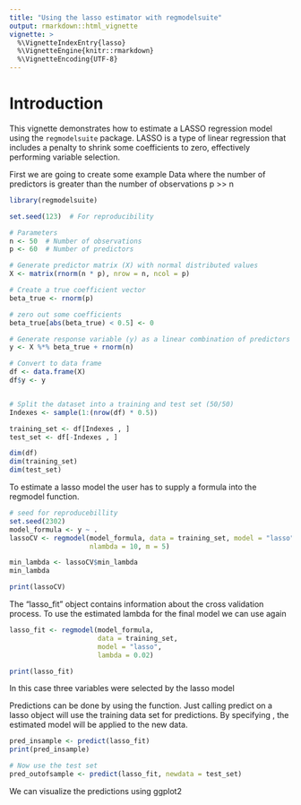 ```yaml
---
title: "Using the lasso estimator with regmodelsuite"
output: rmarkdown::html_vignette
vignette: >
  %\VignetteIndexEntry{lasso}
  %\VignetteEngine{knitr::rmarkdown}
  %\VignetteEncoding{UTF-8}
---
```


# Introduction

This vignette demonstrates how to estimate a LASSO regression model using the `regmodelsuite` package. LASSO is a type of linear regression that includes a penalty to shrink some coefficients to zero, effectively performing variable selection.

First we are going to create some example Data where the number of predictors
is greater than the number of observations p >> n

```r
library(regmodelsuite)

set.seed(123)  # For reproducibility

# Parameters
n <- 50  # Number of observations
p <- 60  # Number of predictors

# Generate predictor matrix (X) with normal distributed values
X <- matrix(rnorm(n * p), nrow = n, ncol = p)

# Create a true coefficient vector
beta_true <- rnorm(p)

# zero out some coefficients
beta_true[abs(beta_true) < 0.5] <- 0

# Generate response variable (y) as a linear combination of predictors + noise
y <- X %*% beta_true + rnorm(n)

# Convert to data frame
df <- data.frame(X)
df$y <- y


# Split the dataset into a training and test set (50/50)
Indexes <- sample(1:(nrow(df) * 0.5))

training_set <- df[Indexes , ]
test_set <- df[-Indexes , ]

dim(df)
dim(training_set)
dim(test_set)

```
To estimate a lasso model the user has to supply a formula into the regmodel
function.


```r
# seed for reproducebillity
set.seed(2302)
model_formula <- y ~ .
lassoCV <- regmodel(model_formula, data = training_set, model = "lasso", cv = T,
                    nlambda = 10, m = 5)

min_lambda <- lassoCV$min_lambda
min_lambda

print(lassoCV)


```
The "lasso_fit" object contains information about the cross validation process. To use the estimated lambda for the final model we can use \code{regmodel} again

```r
lasso_fit <- regmodel(model_formula,
                      data = training_set,
                      model = "lasso",
                      lambda = 0.02)

print(lasso_fit)
```
In this case three variables were selected by the lasso model

Predictions can be done by using the \code{predict()} function.
Just calling predict on a lasso object will use the training data set for 
predictions. By specifying \code{newdata}, the estimated model will be applied to 
the new data.

```r
pred_insample <- predict(lasso_fit)
print(pred_insample)

# Now use the test set
pred_outofsample <- predict(lasso_fit, newdata = test_set)
```

We can visualize the predictions using ggplot2
```r

```


